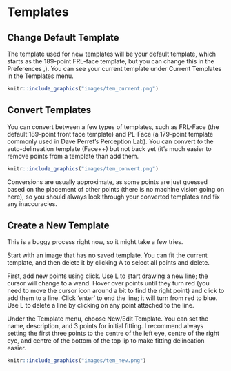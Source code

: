 # Templates

## Change Default Template

The template used for new templates will be your default template, which starts as the 189-point FRL-face template, but you can change this in the Preferences  <span class="cmd">,</span>). You can see your current template under Current Templates in the Templates menu.

```r
knitr::include_graphics("images/tem_current.png")
```

## Convert Templates

You can convert between a few types of templates, such as FRL-Face (the default 189-point front face template) and PL-Face (a 179-point template commonly used in Dave Perret's Perception Lab). You can convert *to* the auto-delineation template (Face++) but not back yet (it's much easier to remove points from a template than add them.

```r
knitr::include_graphics("images/tem_convert.png")
```

Conversions are usually approximate, as some points are just guessed based on the placement of other points (there is no machine vision going on here), so you should always look through your converted templates and fix any inaccuracies. 


## Create a New Template

This is a buggy process right now, so it might take a few tries. 

Start with an image that has no saved template. You can fit the current template, and then delete it by clicking <span class="cmd">A</span> to select all points and <span class="cmd">delete</span>.

First, add new points using <span class="shiftcmd">click</span>. Use <span class="opt">L</span> to start drawing a new line; the cursor will change to a wand. Hover over points until they turn red (you need to move the cursor icon around a bit to find the right point) and click to add them to a line. Click 'enter' to end the line; it will turn from red to blue. Use <span class="shiftopt">L</span> to delete a line by clicking on any point attached to the line.

Under the Template menu, choose New/Edit Template. You can set the name, description, and 3 points for initial fitting. I recommend always setting the first three points to the centre of the left eye, centre of the right eye, and centre of the bottom of the top lip to make fitting delineation easier.

```r
knitr::include_graphics("images/tem_new.png")
```